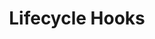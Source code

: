 ---
id: "q_vue_easy_010"
questionType: "MULTIPLE_CHOICE"
title: "Lifecycle Hooks"
description: "Which lifecycle hook is called after the component is mounted?"
difficulty: "EASY"
category: "Vue"
options:
  - "created"
  - "mounted"
  - "updated"
  - "destroyed"
correctAnswer: 1
---